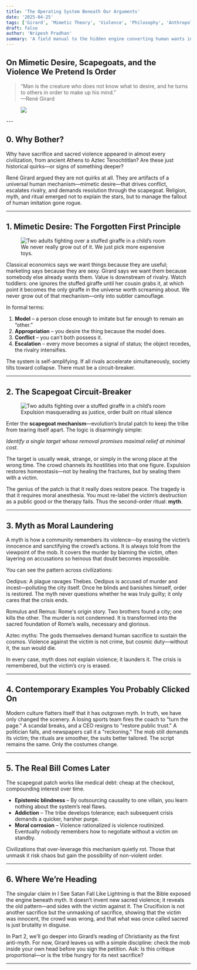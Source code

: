 ```yaml
---
title: 'The Operating System Beneath Our Arguments'
date: '2025-04-25'
tags: ['Girard', 'Mimetic Theory', 'Violence', 'Philosophy', 'Anthropology']
draft: false
author: 'Nripesh Pradhan'
summary: 'A field manual to the hidden engine converting human wants into sacrificial rituals we call justice.'
---
```


## On Mimetic Desire, Scapegoats, and the Violence We Pretend Is Order

> “Man is the creature who does not know what to desire, and he turns to others in order to make up his mind.”  
> —René Girard

<figure className="max-w-sm w-full mx-auto">
  <img src="/static/blog/mimetic-reading.png" />
</figure>
---

## 0. Why Bother?

Why have sacrifice and sacred violence appeared in almost every civilization, from ancient Athens to Aztec Tenochtitlan? Are these just historical quirks—or signs of something deeper?

René Girard argued they are not quirks at all. They are artifacts of a universal human mechanism—mimetic desire—that drives conflict, escalates rivalry, and demands resolution through the scapegoat. Religion, myth, and ritual emerged not to explain the stars, but to manage the fallout of human imitation gone rogue.

---

## 1. Mimetic Desire: The Forgotten First Principle

<figure className="max-w-sm w-full ml-0">
  <img
    src="/static/blog/giraffe-rivalry.png"
    alt="Two adults fighting over a stuffed giraffe in a child’s room"
  />
  <figcaption>We never really grow out of it. We just pick more expensive toys.</figcaption>
</figure>

Classical economics says we want things because they are useful; marketing says because they are sexy. Girard says we want them because somebody else already wants them. Value is downstream of rivalry. Watch toddlers: one ignores the stuffed giraffe until her cousin grabs it, at which point it becomes the only giraffe in the universe worth screaming about. We never grow out of that mechanism—only into subtler camouflage.

In formal terms:

1. **Model** – a person close enough to imitate but far enough to remain an “other.”
2. **Appropriation** – you desire the thing because the model does.
3. **Conflict** – you can’t both possess it.
4. **Escalation** – every move becomes a signal of status; the object recedes, the rivalry intensifies.

The system is self-amplifying. If all rivals accelerate simultaneously, society tilts toward collapse. There must be a circuit-breaker.

---

## 2. The Scapegoat Circuit-Breaker

<figure className="max-w-sm w-full ml-0">
  <img
    src="/static/blog/scapegoat-village.png"
    alt="Two adults fighting over a stuffed giraffe in a child’s room"
    className="w-full h-auto"
  />
  <figcaption className="mt-2 text-center text-sm text-gray-500">
    Expulsion masquerading as justice, order built on ritual silence
  </figcaption>
</figure>

Enter the **scapegoat mechanism**—evolution’s brutal patch to keep the tribe from tearing itself apart. The logic is disarmingly simple:

_Identify a single target whose removal promises maximal relief at minimal cost._

The target is usually weak, strange, or simply in the wrong place at the wrong time. The crowd channels its hostilities into that one figure. Expulsion restores homeostasis—not by healing the fractures, but by sealing them with a victim.

The genius of the patch is that it really does restore peace. The tragedy is that it requires moral anesthesia. You must re-label the victim’s destruction as a public good or the therapy fails. Thus the second-order ritual: **myth**.

---

## 3. Myth as Moral Laundering

A myth is how a community remembers its violence—by erasing the victim’s innocence and sanctifying the crowd’s actions. It is always told from the viewpoint of the mob. It covers the murder by blaming the victim, often layering on accusations so heinous that doubt becomes impossible.

You can see the pattern across civilizations:

Oedipus: A plague ravages Thebes. Oedipus is accused of murder and incest—polluting the city itself. Once he blinds and banishes himself, order is restored. The myth never questions whether he was truly guilty; it only cares that the crisis ends.

Romulus and Remus: Rome's origin story. Two brothers found a city; one kills the other. The murder is not condemned. It is transformed into the sacred foundation of Rome’s walls, necessary and glorious.

Aztec myths: The gods themselves demand human sacrifice to sustain the cosmos. Violence against the victim is not crime, but cosmic duty—without it, the sun would die.

In every case, myth does not explain violence; it launders it. The crisis is remembered, but the victim’s cry is erased.

---

## 4. Contemporary Examples You Probably Clicked On

Modern culture flatters itself that it has outgrown myth. In truth, we have only changed the scenery. A losing sports team fires the coach to "turn the page." A scandal breaks, and a CEO resigns to "restore public trust." A politician falls, and newspapers call it a "reckoning." The mob still demands its victim; the rituals are smoother, the suits better tailored. The script remains the same. Only the costumes change.

---

## 5. The Real Bill Comes Later

The scapegoat patch works like medical debt: cheap at the checkout, compounding interest over time.

- **Epistemic blindness** – By outsourcing causality to one villain, you learn nothing about the system’s real flaws.
- **Addiction** – The tribe develops tolerance; each subsequent crisis demands a quicker, harsher purge.
- **Moral corrosion** – Violence rationalized is violence routinized. Eventually nobody remembers how to negotiate without a victim on standby.

Civilizations that over-leverage this mechanism quietly rot. Those that unmask it risk chaos but gain the possibility of non-violent order.

---

## 6. Where We’re Heading

The singular claim in I See Satan Fall Like Lightning is that the Bible exposed the engine beneath myth. It doesn’t invent new sacred violence; it reveals the old pattern—and sides with the victim against it. The Crucifixion is not another sacrifice but the unmasking of sacrifice, showing that the victim was innocent, the crowd was wrong, and that what was once called sacred is just brutality in disguise.

In Part 2, we'll go deeper into Girard’s reading of Christianity as the first anti-myth.
For now, Girard leaves us with a simple discipline: check the mob inside your own head before you sign the petition.
Ask: Is this critique proportional—or is the tribe hungry for its next sacrifice?

---
